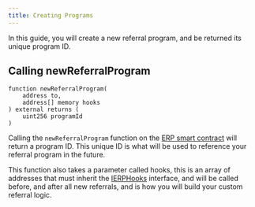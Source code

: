 ```yaml
---
title: Creating Programs
---
```


In this guide, you will create a new referral program, and be returned its unique program ID.

## Calling newReferralProgram

```solidity
function newReferralProgram(
    address to,
    address[] memory hooks
) external returns (
    uint256 programId
)
```

Calling the ```newReferralProgram``` function on the [ERP smart contract](/docs/deployed-contracts) will return a program ID. This unique ID is what will be used to reference your referral program in the future.

This function also takes a parameter called hooks, this is an array of addresses that must inherit the [IERPHooks](/docs/interfaces/ierp-hook) interface, and will be called before, and after all new referrals, and is how you will build your custom referral logic.